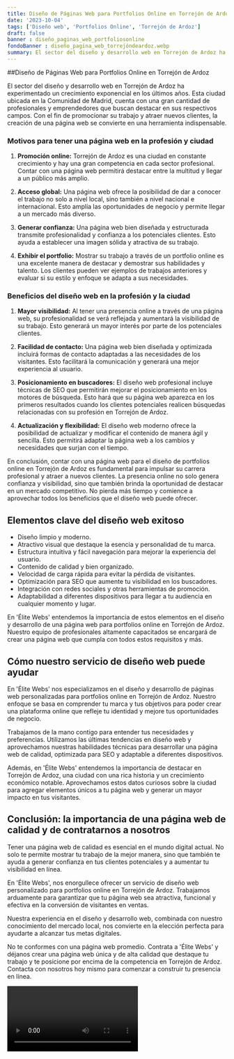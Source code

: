 ```yaml
---
title: Diseño de Páginas Web para Portfolios Online en Torrejón de Ardoz
date: '2023-10-04'
tags: ['Diseño web', 'Portfolios Online', 'Torrejón de Ardoz']
draft: false
banner : diseño_paginas_web_portfoliosonline
fondoBanner : diseño_pagina_web_torrejóndeardoz.webp
summary: El sector del diseño y desarrollo web en Torrejón de Ardoz ha experimentado un crecimiento exponencial en los últimos años. Esta ciudad ubicada en la Comunidad de Madrid, cuenta con una gran cantidad de profesionales y emprendedores que buscan destacar en sus respectivos campos. Con el fin de promocionar su trabajo y atraer nuevos clientes, la creación de una página web se convierte en una herramienta indispensable.
---
```


##Diseño de Páginas Web para Portfolios Online en Torrejón de Ardoz

El sector del diseño y desarrollo web en Torrejón de Ardoz ha experimentado un crecimiento exponencial en los últimos años. Esta ciudad ubicada en la Comunidad de Madrid, cuenta con una gran cantidad de profesionales y emprendedores que buscan destacar en sus respectivos campos. Con el fin de promocionar su trabajo y atraer nuevos clientes, la creación de una página web se convierte en una herramienta indispensable.

### Motivos para tener una página web en la profesión y ciudad

1. **Promoción online:** Torrejón de Ardoz es una ciudad en constante crecimiento y hay una gran competencia en cada sector profesional. Contar con una página web permitirá destacar entre la multitud y llegar a un público más amplio.

2. **Acceso global:** Una página web ofrece la posibilidad de dar a conocer el trabajo no solo a nivel local, sino también a nivel nacional e internacional. Esto amplía las oportunidades de negocio y permite llegar a un mercado más diverso.

3. **Generar confianza:** Una página web bien diseñada y estructurada transmite profesionalidad y confianza a los potenciales clientes. Esto ayuda a establecer una imagen sólida y atractiva de su trabajo.

4. **Exhibir el portfolio:** Mostrar su trabajo a través de un portfolio online es una excelente manera de destacar y demostrar sus habilidades y talento. Los clientes pueden ver ejemplos de trabajos anteriores y evaluar si su estilo y enfoque se adapta a sus necesidades.

### Beneficios del diseño web en la profesión y la ciudad

1. **Mayor visibilidad:** Al tener una presencia online a través de una página web, su profesionalidad se verá reflejada y aumentará la visibilidad de su trabajo. Esto generará un mayor interés por parte de los potenciales clientes.

2. **Facilidad de contacto:** Una página web bien diseñada y optimizada incluirá formas de contacto adaptadas a las necesidades de los visitantes. Esto facilitará la comunicación y generará una mejor experiencia al usuario.

3. **Posicionamiento en buscadores:** El diseño web profesional incluye técnicas de SEO que permitirán mejorar el posicionamiento en los motores de búsqueda. Esto hará que su página web aparezca en los primeros resultados cuando los clientes potenciales realicen búsquedas relacionadas con su profesión en Torrejón de Ardoz.

4. **Actualización y flexibilidad:** El diseño web moderno ofrece la posibilidad de actualizar y modificar el contenido de manera ágil y sencilla. Esto permitirá adaptar la página web a los cambios y necesidades que surjan con el tiempo.

En conclusión, contar con una página web para el diseño de portfolios online en Torrejón de Ardoz es fundamental para impulsar su carrera profesional y atraer a nuevos clientes. La presencia online no solo genera confianza y visibilidad, sino que también brinda la oportunidad de destacar en un mercado competitivo. No pierda más tiempo y comience a aprovechar todos los beneficios que el diseño web puede ofrecer.

<GifSeo />

<Cta />

## Elementos clave del diseño web exitoso

- Diseño limpio y moderno.
- Atractivo visual que destaque la esencia y personalidad de tu marca.
- Estructura intuitiva y fácil navegación para mejorar la experiencia del usuario.
- Contenido de calidad y bien organizado.
- Velocidad de carga rápida para evitar la pérdida de visitantes.
- Optimización para SEO que aumente tu visibilidad en los buscadores.
- Integración con redes sociales y otras herramientas de promoción.
- Adaptabilidad a diferentes dispositivos para llegar a tu audiencia en cualquier momento y lugar.

En 'Élite Webs' entendemos la importancia de estos elementos en el diseño y desarrollo de una página web para portfolios online en Torrejón de Ardoz. Nuestro equipo de profesionales altamente capacitados se encargará de crear una página web que cumpla con todos estos requisitos y más.

## Cómo nuestro servicio de diseño web puede ayudar

En 'Élite Webs' nos especializamos en el diseño y desarrollo de páginas web personalizadas para portfolios online en Torrejón de Ardoz. Nuestro enfoque se basa en comprender tu marca y tus objetivos para poder crear una plataforma online que refleje tu identidad y mejore tus oportunidades de negocio.

Trabajamos de la mano contigo para entender tus necesidades y preferencias. Utilizamos las últimas tendencias en diseño web y aprovechamos nuestras habilidades técnicas para desarrollar una página web de calidad, optimizada para SEO y adaptable a diferentes dispositivos.

Además, en 'Élite Webs' entendemos la importancia de destacar en Torrejón de Ardoz, una ciudad con una rica historia y un crecimiento económico notable. Aprovechamos estos datos curiosos sobre la ciudad para agregar elementos únicos a tu página web y generar un mayor impacto en tus visitantes.

## Conclusión: la importancia de una página web de calidad y de contratarnos a nosotros

Tener una página web de calidad es esencial en el mundo digital actual. No solo te permite mostrar tu trabajo de la mejor manera, sino que también te ayuda a generar confianza en tus clientes potenciales y a aumentar tu visibilidad en línea.

En 'Élite Webs', nos enorgullece ofrecer un servicio de diseño web personalizado para portfolios online en Torrejón de Ardoz. Trabajamos arduamente para garantizar que tu página web sea atractiva, funcional y efectiva en la conversión de visitantes en ventas.

Nuestra experiencia en el diseño y desarrollo web, combinada con nuestro conocimiento del mercado local, nos convierte en la elección perfecta para ayudarte a alcanzar tus metas digitales.

No te conformes con una página web promedio. Contrata a 'Élite Webs' y déjanos crear una página web única y de alta calidad que destaque tu trabajo y te posicione por encima de la competencia en Torrejón de Ardoz. Contacta con nosotros hoy mismo para comenzar a construir tu presencia en línea.

<Video />

<CtaBot job='Portfolios Online' city='Torrejón de Ardoz'/>

<Gmaps query='Torrejón de Ardoz+españa+maps' />